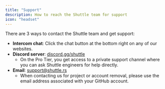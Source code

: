 ```yaml
---
title: "Support"
description: How to reach the Shuttle team for support
icon: "headset"
---
```


There are 3 ways to contact the Shuttle team and get support:

- **Intercom chat**: Click the chat button at the bottom right on any of our websites.
- **Discord server**: [discord.gg/shuttle](https://discord.gg/shuttle)
  - On the Pro Tier, you get access to a private support channel where you can ask Shuttle engineers for help directly.
- **Email**: [support@shuttle.rs](mailto:support@shuttle.rs)
  - When contacting us for project or account removal, please use the email address associated with your GitHub account.
